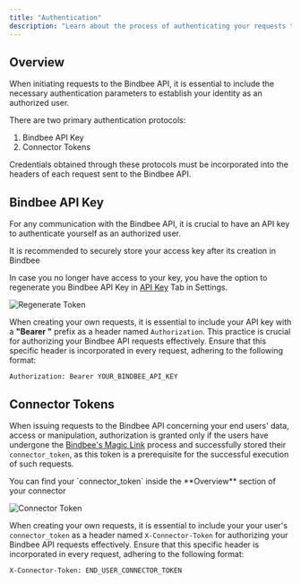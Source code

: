 ```yaml
---
title: "Authentication"
description: "Learn about the process of authenticating your requests to the Bindbee API."
---
```


## Overview

When initiating requests to the Bindbee API, it is essential to include the necessary authentication parameters to establish your identity as an authorized user.

There are two primary authentication protocols:

1. Bindbee API Key
2. Connector Tokens

<Info>
  Credentials obtained through these protocols must be incorporated into the
  headers of each request sent to the Bindbee API.
</Info>

## Bindbee API Key

For any communication with the Bindbee API, it is crucial to have an API key to authenticate yourself as an authorized user.

<Note>
  It is recommended to securely store your access key after its creation in
  Bindbee
</Note>

In case you no longer have access to your key, you have the option to regenerate you Bindbee API Key in [API Key](https://demo.unifyx.dev/settings/keys) Tab in Settings.

<img
  src="https://images.unifyx.dev/documentation_images/api_keys.png"
  alt="Regenerate Token"
  className="block"
/>

When creating your own requests, it is essential to include your API key with a **"Bearer "** prefix as a header named `Authorization`. This practice is crucial for authorizing your Bindbee API requests effectively. Ensure that this specific header is incorporated in every request, adhering to the following format:

`Authorization: Bearer YOUR_BINDBEE_API_KEY`

## Connector Tokens

When issuing requests to the Bindbee API concerning your end users' data, access or manipulation, authorization is granted only if the users have undergone the [Bindbee's Magic Link](/features/magic-link) process and successfully stored their `connector_token`, as this token is a prerequisite for the successful execution of such requests.

<Tip>
  You can find your `connector_token` inside the **Overview** section of your
  connector
</Tip>

<img
  src="https://images.unifyx.dev/documentation_images/connector.png"
  alt="Connector Token"
  className="block"
/>

When creating your own requests, it is essential to include your your user's `connector_token` as a header named `X-Connector-Token` for authorizing your Bindbee API requests effectively. Ensure that this specific header is incorporated in every request, adhering to the following format:

`X-Connector-Token: END_USER_CONNECTOR_TOKEN`

